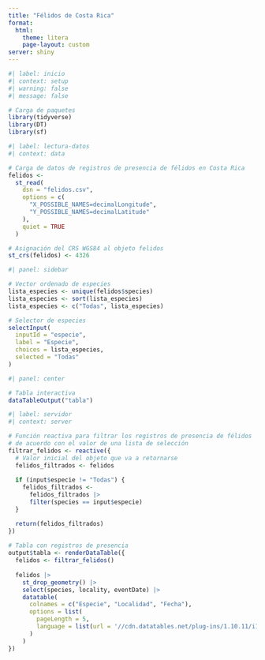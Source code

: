 ```yaml
---
title: "Félidos de Costa Rica"
format: 
  html:
    theme: litera
    page-layout: custom
server: shiny
---
```


```r
#| label: inicio
#| context: setup
#| warning: false
#| message: false

# Carga de paquetes
library(tidyverse)
library(DT)
library(sf)
```

```r
#| label: lectura-datos
#| context: data

# Carga de datos de registros de presencia de félidos en Costa Rica
felidos <-
  st_read(
    dsn = "felidos.csv",
    options = c(
      "X_POSSIBLE_NAMES=decimalLongitude",
      "Y_POSSIBLE_NAMES=decimalLatitude"
    ),
    quiet = TRUE
  )

# Asignación del CRS WGS84 al objeto felidos
st_crs(felidos) <- 4326
```

```r
#| panel: sidebar

# Vector ordenado de especies
lista_especies <- unique(felidos$species)
lista_especies <- sort(lista_especies)
lista_especies <- c("Todas", lista_especies)

# Selector de especies
selectInput(
  inputId = "especie",
  label = "Especie",
  choices = lista_especies,
  selected = "Todas"
)
```

```r
#| panel: center

# Tabla interactiva
dataTableOutput("tabla")
```

```r
#| label: servidor
#| context: server

# Función reactiva para filtrar los registros de presencia de félidos
# de acuerdo con el valor de una lista de selección
filtrar_felidos <- reactive({
  # Valor inicial del objeto que va a retornarse
  felidos_filtrados <- felidos
  
  if (input$especie != "Todas") {
    felidos_filtrados <-
      felidos_filtrados |>
      filter(species == input$especie)
  }

  return(felidos_filtrados)
}) 
  
# Tabla con registros de presencia
output$tabla <- renderDataTable({
  felidos <- filtrar_felidos()
  
  felidos |>
    st_drop_geometry() |>
    select(species, locality, eventDate) |>
    datatable(
      colnames = c("Especie", "Localidad", "Fecha"),
      options = list(
        pageLength = 5,
        language = list(url = '//cdn.datatables.net/plug-ins/1.10.11/i18n/Spanish.json')
      )
    )
})
```
